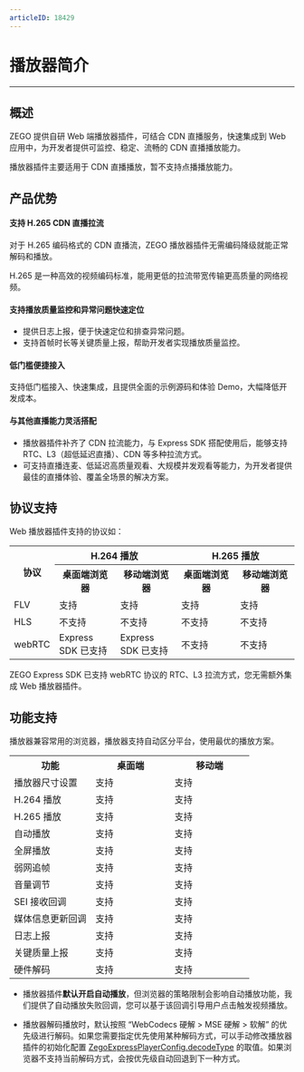 ```yaml
---
articleID: 18429
---
```

# 播放器简介

- - -

## 概述

ZEGO 提供自研 Web 端播放器插件，可结合 CDN 直播服务，快速集成到 Web 应用中，为开发者提供可监控、稳定、流畅的 CDN 直播播放能力。

<div class="mk-hint">

播放器插件主要适用于 CDN 直播播放，暂不支持点播播放能力。
</div>

## 产品优势

#### 支持 H.265 CDN 直播拉流

对于 H.265 编码格式的 CDN 直播流，ZEGO 播放器插件无需编码降级就能正常解码和播放。

H.265 是一种高效的视频编码标准，能用更低的拉流带宽传输更高质量的网络视频。

#### 支持播放质量监控和异常问题快速定位

- 提供日志上报，便于快速定位和排查异常问题。
- 支持首帧时长等关键质量上报，帮助开发者实现播放质量监控。

#### 低门槛便捷接入

支持低门槛接入、快速集成，且提供全面的示例源码和体验 Demo，大幅降低开发成本。

#### 与其他直播能力灵活搭配

- 播放器插件补齐了 CDN 拉流能力，与 Express SDK 搭配使用后，能够支持 RTC、L3（超低延迟直播）、CDN 等多种拉流方式。
- 可支持直播连麦、低延迟高质量观看、大规模并发观看等能力，为开发者提供最佳的直播体验、覆盖全场景的解决方案。


## 协议支持

Web 播放器插件支持的协议如：

<table>
  <colgroup>
    <col width="12%">
    <col width="22%">
    <col width="22%">
    <col width="22%">
    <col width="22%">
  </colgroup>
<tbody><tr>
<th rowspan="2">协议</th>
<th colspan="2">H.264 播放&nbsp;</th>
<th colspan="2">H.265 播放</th>
</tr>
<tr>
<th>桌面端浏览器</th>
<th>移动端浏览器</th>
<th>桌面端浏览器</th>
<th>移动端浏览器</th>
</tr>
<tr>
<td>FLV</td>
<td>支持</td>
<td>支持</td>
<td>支持</td>
<td>支持</td>
</tr>
<tr>
<td>HLS</td>
<td>不支持</td>
<td>不支持</td>
<td>不支持</td>
<td>不支持</td>
</tr>
<tr>
<td>webRTC</td>
<td>Express SDK 已支持</td>
<td>Express SDK 已支持</td>
<td>不支持</td>
<td>不支持</td>
</tr>
</tbody></table>

<div class="mk-hint">

ZEGO Express SDK 已支持 webRTC 协议的 RTC、L3 拉流方式，您无需额外集成 Web 播放器插件。
</div>


## 功能支持

播放器兼容常用的浏览器，播放器支持自动区分平台，使用最优的播放方案。

<table>
  <colgroup>
    <col width="34%">
    <col width="33%">
    <col width="33%">
  </colgroup>
<tbody><tr>
<th>功能</th>
<th>桌面端</th>
<th>移动端</th>
</tr>
<tr>
<td>播放器尺寸设置</td>
<td>支持</td>
<td>支持</td>
</tr>
<tr>
<td>H.264 播放</td>
<td>支持</td>
<td>支持</td>
</tr>
<tr>
<td>H.265 播放</td>
<td>支持</td>
<td>支持</td>
</tr>
<tr>
<td>自动播放</td>
<td>支持</td>
<td>支持</td>
</tr>
<tr>
<td>全屏播放</td>
<td>支持</td>
<td>支持</td>
</tr>
<tr>
<td>弱网追帧</td>
<td>支持</td>
<td>支持</td>
</tr>
<tr>
<td>音量调节</td>
<td>支持</td>
<td>支持</td>
</tr>
<tr>
<td>SEI 接收回调</td>
<td>支持</td>
<td>支持</td>
</tr>
<tr>
<td>媒体信息更新回调</td>
<td>支持</td>
<td>支持</td>
</tr>
<tr>
<td>日志上报</td>
<td>支持</td>
<td>支持</td>
</tr>
<tr>
<td>关键质量上报</td>
<td>支持</td>
<td>支持</td>
</tr>
<tr>
<td>硬件解码</td>
<td>支持</td>
<td>支持</td>
</tr>
</tbody></table>

<div class="mk-hint">

- 播放器插件**默认开启自动播放**，但浏览器的策略限制会影响自动播放功能，我们提供了自动播放失败回调，您可以基于该回调引导用户点击触发视频播放。

- 播放器解码播放时，默认按照 “WebCodecs 硬解 > MSE 硬解 > 软解” 的优先级进行解码。如果您需要指定优先使用某种解码方式，可以手动修改播放器插件的初始化配置 [ZegoExpressPlayerConfig.decodeType](/article/api?doc=Express_Video_SDK_API~javascript_web~interface~ZegoExpressPlayerConfig#decode-type) 的取值。如果浏览器不支持当前解码方式，会按优先级自动回退到下一种方式。

</div>
